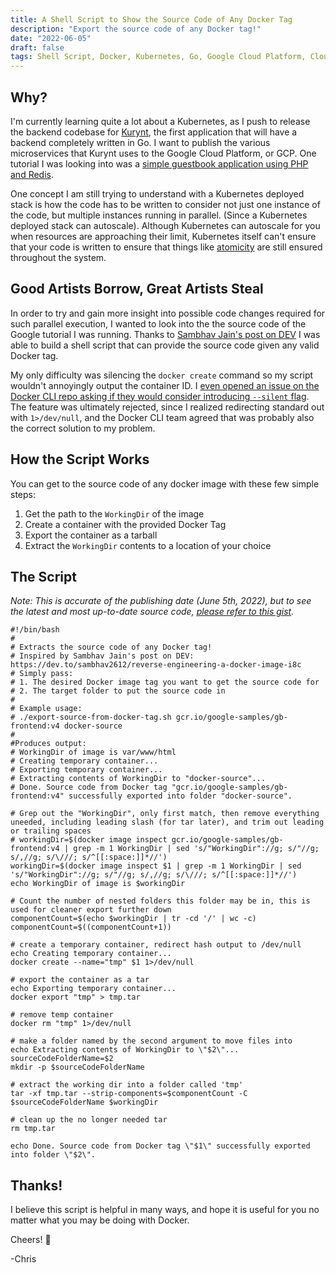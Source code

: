 ```yaml
---
title: A Shell Script to Show the Source Code of Any Docker Tag
description: "Export the source code of any Docker tag!"
date: "2022-06-05"
draft: false
tags: Shell Script, Docker, Kubernetes, Go, Google Cloud Platform, Cloud
---
```


## Why?

I'm currently learning quite a lot about a Kubernetes, as I push to release the backend codebase for [Kurynt](kurynt.com), the first application that will have a backend completely written in Go. I want to publish the various microservices that Kurynt uses to the Google Cloud Platform, or GCP. One tutorial I was looking into was a [simple guestbook application using PHP and Redis](https://cloud.google.com/kubernetes-engine/docs/tutorials/guestbook). 

One concept I am still trying to understand with a Kubernetes deployed stack is how the code has to be written to consider not just one instance of the code, but multiple instances running in parallel. (Since a Kubernetes deployed stack can autoscale). Although Kubernetes can autoscale for you when resources are approaching their limit, Kubernetes itself can't ensure that your code is written to ensure that things like [atomicity](https://en.wikipedia.org/wiki/Atomicity_(database_systems)) are still ensured throughout the system.

## Good Artists Borrow, Great Artists Steal

In order to try and gain more insight into possible code changes required for such parallel execution, I wanted to look into the the source code of the Google tutorial I was running. Thanks to [Sambhav Jain's post on DEV](https://dev.to/sambhav2612/reverse-engineering-a-docker-image-i8c) I was able to build a shell script that can provide the source code given any valid Docker tag.

My only difficulty was silencing the `docker create` command so my script wouldn't annoyingly output the container ID. I [even opened an issue on the Docker CLI repo asking if they would consider introducing `--silent` flag](https://github.com/docker/cli/issues/3596). The feature was ultimately rejected, since I realized redirecting standard out with `1>/dev/null`, and the Docker CLI team agreed that was probably also the correct solution to my problem.

## How the Script Works

You can get to the source code of any docker image with these few simple steps:

1. Get the path to the `WorkingDir` of the image
2. Create a container with the provided Docker Tag
3. Export the container as a tarball
4. Extract the `WorkingDir` contents to a location of your choice

## The Script

_Note: This is accurate of the publishing date (June 5th, 2022), but to see the latest and most up-to-date source code, [please refer to this gist](https://gist.github.com/princefishthrower/81bc574c747b2a9f37bd2ed70d847d87)._


```shell
#!/bin/bash
#
# Extracts the source code of any Docker tag!
# Inspired by Sambhav Jain's post on DEV: https://dev.to/sambhav2612/reverse-engineering-a-docker-image-i8c
# Simply pass: 
# 1. The desired Docker image tag you want to get the source code for 
# 2. The target folder to put the source code in
#
# Example usage:
# ./export-source-from-docker-tag.sh gcr.io/google-samples/gb-frontend:v4 docker-source
# 
#Produces output:
# WorkingDir of image is var/www/html
# Creating temporary container...
# Exporting temporary container...
# Extracting contents of WorkingDir to "docker-source"...
# Done. Source code from Docker tag "gcr.io/google-samples/gb-frontend:v4" successfully exported into folder "docker-source".

# Grep out the "WorkingDir", only first match, then remove everything uneeded, including leading slash (for tar later), and trim out leading or trailing spaces
# workingDir=$(docker image inspect gcr.io/google-samples/gb-frontend:v4 | grep -m 1 WorkingDir | sed 's/"WorkingDir"://g; s/"//g; s/,//g; s/\///; s/^[[:space:]]*//')
workingDir=$(docker image inspect $1 | grep -m 1 WorkingDir | sed 's/"WorkingDir"://g; s/"//g; s/,//g; s/\///; s/^[[:space:]]*//')
echo WorkingDir of image is $workingDir

# Count the number of nested folders this folder may be in, this is used for cleaner export further down
componentCount=$(echo $workingDir | tr -cd '/' | wc -c)
componentCount=$((componentCount+1))

# create a temporary container, redirect hash output to /dev/null
echo Creating temporary container...
docker create --name="tmp" $1 1>/dev/null

# export the container as a tar
echo Exporting temporary container...
docker export "tmp" > tmp.tar

# remove temp container
docker rm "tmp" 1>/dev/null

# make a folder named by the second argument to move files into
echo Extracting contents of WorkingDir to \"$2\"...
sourceCodeFolderName=$2
mkdir -p $sourceCodeFolderName

# extract the working dir into a folder called 'tmp'
tar -xf tmp.tar --strip-components=$componentCount -C $sourceCodeFolderName $workingDir 

# clean up the no longer needed tar
rm tmp.tar

echo Done. Source code from Docker tag \"$1\" successfully exported into folder \"$2\".
```

## Thanks!

I believe this script is helpful in many ways, and hope it is useful for you no matter what you may be doing with Docker.

Cheers! 🍻

-Chris